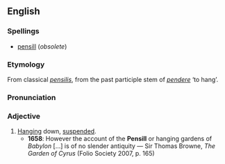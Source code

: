 ==English==

===Spellings===
{{rfc-header|Spellings}}
*[[pensill]] (''obsolete'')

===Etymology===
From classical {{L.}} ''[[pensilis]]'', from the past participle stem of ''[[pendere]]'' ‘to hang’.

===Pronunciation===
{{IPA|/ˈpɛnsaɪl/}}

===Adjective===
{{en-adj}}

# [[hanging|Hanging]] down, [[suspended]].
#*'''1658''': However the account of the '''Pensill''' or hanging gardens of ''Babylon'' [...] is of no slender antiquity — Sir Thomas Browne, ''The Garden of Cyrus'' (Folio Society 2007, p. 165)